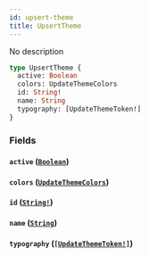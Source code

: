 ```yaml
---
id: upsert-theme
title: UpsertTheme
---
```


No description

```graphql
type UpsertTheme {
  active: Boolean
  colors: UpdateThemeColors
  id: String!
  name: String
  typography: [UpdateThemeToken!]
}
```

### Fields

#### `active` ([`Boolean`](/graphql/scalars/boolean))

#### `colors` ([`UpdateThemeColors`](/graphql/inputs/update-theme-colors))

#### `id` ([`String!`](/graphql/scalars/string))

#### `name` ([`String`](/graphql/scalars/string))

#### `typography` ([`[UpdateThemeToken!]`](/graphql/inputs/update-theme-token))
